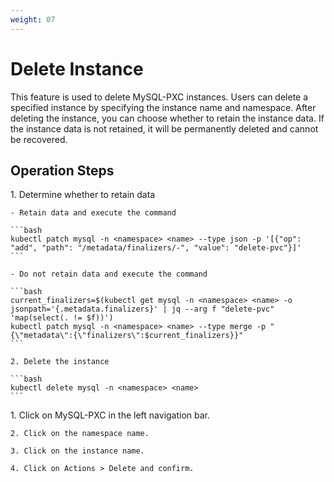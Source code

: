 ```yaml
---
weight: 07
---
```


# Delete Instance


This feature is used to delete MySQL-PXC instances. Users can delete a specified instance by specifying the instance name and namespace. After deleting the instance, you can choose whether to retain the instance data. If the instance data is not retained, it will be permanently deleted and cannot be recovered.

## Operation Steps

<Tabs>
  <Tab label="CLI">
    1. Determine whether to retain data

    - Retain data and execute the command

    ```bash
    kubectl patch mysql -n <namespace> <name> --type json -p '[{"op": "add", "path": "/metadata/finalizers/-", "value": "delete-pvc"}]'
    ```

    - Do not retain data and execute the command

    ```bash
    current_finalizers=$(kubectl get mysql -n <namespace> <name> -o jsonpath='{.metadata.finalizers}' | jq --arg f "delete-pvc" 'map(select(. != $f))')
    kubectl patch mysql -n <namespace> <name> --type merge -p "{\"metadata\":{\"finalizers\":$current_finalizers}}"
    ```

    2. Delete the instance

    ```bash
    kubectl delete mysql -n <namespace> <name>
    ```
  </Tab>

  <Tab label="Web Console">
    1. Click on MySQL-PXC in the left navigation bar.

    2. Click on the namespace name.

    3. Click on the instance name.

    4. Click on Actions > Delete and confirm.
  </Tab>
</Tabs>

